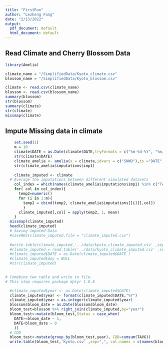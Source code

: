 ```yaml
---
title: "FirstRun"
author: "Lezheng Fang"
date: "2/13/2022"
output:
  pdf_document: default
  html_document: default
---
```



## Read Climate and Cherry Blossom Data
```r
library(Amelia)

climate_name = "/SimplifiedData/Kyoto_climate.csv"
blossom_name = "/SimplifiedData/Kyoto_blossom.csv"

climate <- read.csv(climate_name)
blossom <- read.csv(blossom_name)
summary(blossom)
str(blossom)
summary(climate)
str(climate)
missmap(climate)
```

## Impute Missing data in climate
```r
    set.seed(1)    
    m = 10
    climate$DATE = as.Date(climate$DATE,tryFormats = c("%m-%d-%Y", "%m/%d/%Y"))
    str(climate$DATE)
    climate_amelia <- amelia(x = climate,idvars = c("SNWD"),ts ="DATE",m=m)
    str(climate_amelia$imputations$imp1)
  
    climate_imputed <- climate
  # Average the imputations between different simulated datasets
    col_index = which(names(climate_amelia$imputations$imp1) %in% c("TAVG", "TMIN","TMAX","PRCP"))
    for( col in col_index){
      temp2=numeric() 
      for (i in 1:m){
        temp2 = cbind(temp2, climate_amelia$imputations[[i]][,col]) 
        }
      climate_imputed[,col] = apply(temp2, 1, mean) 
    }
  missmap(climate_imputed)
  head(climate_imputed)
  # Saving imputed Data
  #saveRDS(climate_imputed,file = "climate_imputed.csv")
  
  #write.table(climate_imputed,'../data/kyoto_climate_imputed.csv' ,sep=",", col.names = c(names(climate_imputed)), row.names = FALSE)
  #climate_imputed = read.table('../data/kyoto_climate_imputed.csv' ,sep=",", header=TRUE)
  #climate_imputed$DATE = as.Date(climate_imputed$DATE )
  #climate_imputed$doy = NULL
  #str(climate_imputed)
  
```
```r
# Comebine two table and write to file. 
# This step requires package dplyr 1.0.8

  #climate_imputed$year <- as.Date(climate_imputed$DATE)
  climate_imputed$year <- format(climate_imputed$DATE,"%Y")
  climate_imputed$year = as.integer(climate_imputed$year)
  blossom$bloom_date = as.Date(blossom$bloom_date)
  bloom_test=blossom %>% right_join(climate_imputed,by="year")
  bloom_test<-mutate(bloom_test,Status = case_when(
    DATE>=bloom_date ~ 1,
    DATE<bloom_date ~ 0
    )) 
  # CDD
  bloom_test<-mutate(group_by(bloom_test,year), CDD=cumsum(TAVG))
  write.table(bloom_test,'Kyoto.csv' ,sep=",", col.names = c(names(bloom_test)), row.names = FALSE)
```